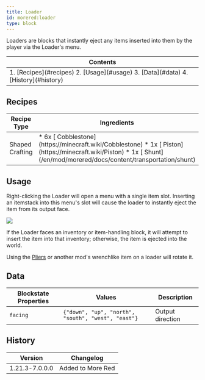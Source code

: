 ```yaml
---
title: Loader
id: morered:loader
type: block
---
```


Loaders are blocks that instantly eject any items inserted into them by the player via the Loader's menu.

<table>
	<thead><tr><th>Contents</th></tr></thead>
	<tbody><tr><td>
		1. [Recipes](#recipes)
		2. [Usage](#usage)
		3. [Data](#data)
		4. [History](#history)
	</td></tr></tbody>
</table>

## Recipes

<table>
	<thead>
		<tr>
			<th>Recipe Type</th>
			<th>Ingredients</th>
			<th>Output</th>
			<th>Example</th>
		</tr>
	</thead>
	<tbody>
		<tr>
			<td>Shaped Crafting</td>
			<td style={{width: '30%'}}>
				* 6x [<ModAsset width={32} height={32} location='cobblestone'/> Cobblestone](https://minecraft.wiki/Cobblestone)
				* 1x [<ModAsset width={32} height={32} location='piston'/> Piston](https://minecraft.wiki/Piston)
				* 1x [<ModAsset width={32} height={32} location='morered:shunt'/> Shunt](/en/mod/morered/docs/content/transportation/shunt)
			</td>
			<td>
				* 1x Loader
			</td>
			<td>
				![Shaped Crafting Recipe for Loaders](https://commoble.s3.us-east-1.amazonaws.com/images/morered/recipes/loader_recipe.png)
			</td>
		</tr>
	</tbody>
</table>

## Usage

Right-clicking the Loader will open a menu with a single item slot.
Inserting an itemstack into this menu's slot will cause the loader to instantly
eject the item from its output face.

![](https://commoble.s3.us-east-1.amazonaws.com/images/tubesreloaded/loader.png)

If the Loader faces an inventory or item-handling block, it will attempt to insert the item into that inventory;
otherwise, the item is ejected into the world.

Using the [Pliers](/en/mod/morered/docs/content/transportation/pliers) or another mod's wrenchlike item on a loader will rotate it.

## Data

| Blockstate Properties | Values | Description
| --- | - | -
| `facing` | `{"down", "up", "north", "south", "west", "east"}` | Output direction

## History
| Version | Changelog
| --- | -
| 1.21.3-7.0.0.0 | Added to More Red
